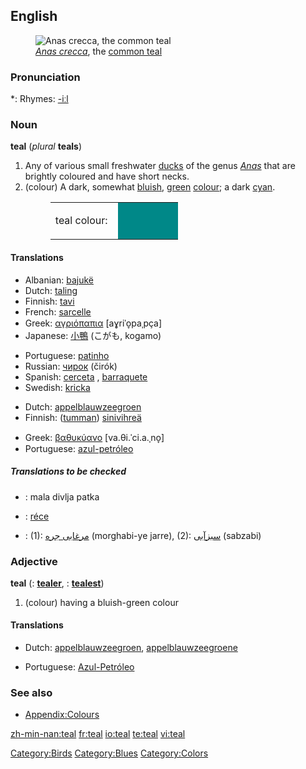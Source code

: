 {{wikipedia}}
==English==
[[Image:Sarcelleh 1.jpg|thumb|''[[Anas crecca]]'', the [[common teal]]]]

===Pronunciation===
*: Rhymes: [[Rhymes:English:-iːl|-iːl]]

===Noun===
'''teal''' (''plural'' '''teals''')

# Any of various small freshwater [[duck]]s of the genus ''[[Anas]]'' that are brightly coloured and have short necks.
# (colour) A dark, somewhat [[bluish]], [[green]] [[color|colour]]; a dark [[cyan]].
#: <table><tr><td>teal colour: &nbsp;</td><td bgcolor="#008888" width="80">&nbsp; </td></tr></table>

====Translations====
{{trans-top|duck}}
* Albanian: [[bajukë]]
* Dutch: [[taling]] {{m}}
* Finnish: [[tavi#Finnish|tavi]]
* French: [[sarcelle]] {{f}}
* Greek: [[αγριόπαπια]] [aɣriˈo̞paˌpça] {{f}}
* Japanese: [[小鴨]] (こがも, kogamo)
{{trans-mid}}
* Portuguese: [[patinho]] {{m}}
* Russian: [[чирок]] (čirók) {{m}}
* Spanish: [[cerceta]] {{f}}, [[barraquete]] {{m}}
* Swedish: [[kricka]] {{c}}
{{trans-bottom}}

{{trans-top|colour}}
* Dutch: [[appelblauwzeegroen]] {{n}}
* Finnish: ([[tumma]]n) [[sinivihreä]]
{{trans-mid}}
* Greek: [[βαθυκύανο]] [va.θi.ˈci.a.ˌno̞] {{n}}
* Portuguese: [[azul-petróleo]]
{{trans-bottom}}

=====Translations to be checked=====
{{checktrans}}
<!--Remove this section once all of the translations below have been moved into the tables above.-->
* {{ttbc|Bosnian}}: mala divlja patka {{f}}
* {{ttbc|Hungarian}}: [[réce]]
* {{ttbc|Persian}}: (1): [[مرغابی جره]] (morghabi-ye jarre), (2): [[سبزآبی]] (sabzabi)

===Adjective===
'''teal'''  ({{compar}}: '''[[tealer]]''', {{superl}}: '''[[tealest]]''')

# (colour) having a bluish-green colour

====Translations====
{{trans-top|colour}}
* Dutch: [[appelblauwzeegroen]], [[appelblauwzeegroene]]
{{trans-mid}}
* Portuguese: [[Azul-Petróleo]]
{{trans-bottom}}

===See also===
* [[Appendix:Colours]]

[[Category:Birds]]
[[Category:Blues]]
[[Category:Colors]]

[[zh-min-nan:teal]]
[[fr:teal]]
[[io:teal]]
[[te:teal]]
[[vi:teal]]